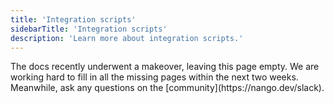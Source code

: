 ```yaml
---
title: 'Integration scripts'
sidebarTitle: 'Integration scripts'
description: 'Learn more about integration scripts.'
---
```


<Info>
The docs recently underwent a makeover, leaving this page empty. We are working hard to fill in all the missing pages within the next two weeks. Meanwhile, ask any questions on the [community](https://nango.dev/slack).
</Info>